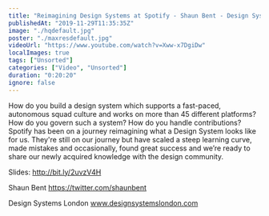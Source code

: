 ```yaml
---
title: "Reimagining Design Systems at Spotify - Shaun Bent - Design Systems London 2019"
publishedAt: "2019-11-29T11:35:35Z"
image: "./hqdefault.jpg"
poster: "./maxresdefault.jpg"
videoUrl: "https://www.youtube.com/watch?v=Xww-x7DgiDw"
localImages: true
tags: ["Unsorted"]
categories: ["Video", "Unsorted"]
duration: "0:20:20"
ignore: false
---
```


How do you build a design system which supports a fast-paced, autonomous squad culture and works on more than 45 different platforms? How do you govern such a system? How do you handle contributions? Spotify has been on a journey reimagining what a Design System looks like for us. They're still on our journey but have scaled a steep learning curve, made mistakes and occasionally, found great success and we’re ready to share our newly acquired knowledge with the design community.

Slides: http://bit.ly/2uvzV4H

Shaun Bent
https://twitter.com/shaunbent

Design Systems London
www.designsystemslondon.com
